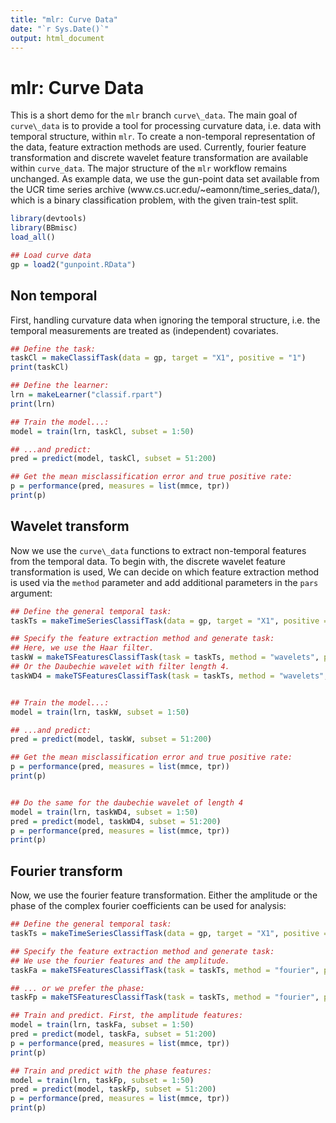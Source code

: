 ```yaml
---
title: "mlr: Curve Data"
date: "`r Sys.Date()`"
output: html_document
---
```

# mlr: Curve Data

This is a short demo for the `mlr` branch `curve\_data`. The main goal of `curve\_data ` is to provide a tool for processing curvature data, i.e. data with temporal structure, within `mlr`. To create a non-temporal representation of the data, feature extraction methods are used. Currently, fourier feature transformation and discrete wavelet feature transformation are available within `curve_data`. The major structure of the `mlr` workflow remains unchanged. 
As example data, we use the gun-point data set available from the UCR time series archive (www.cs.ucr.edu/~eamonn/time_series_data/), which is a binary classification problem, with the given train-test split. 

```r
library(devtools)
library(BBmisc)
load_all()

## Load curve data
gp = load2("gunpoint.RData")
```


## Non temporal 

First, handling curvature data when ignoring the temporal structure, i.e. the temporal measurements are treated as (independent) covariates.

```r
## Define the task:
taskCl = makeClassifTask(data = gp, target = "X1", positive = "1")
print(taskCl)

## Define the learner:
lrn = makeLearner("classif.rpart")
print(lrn)

## Train the model...:
model = train(lrn, taskCl, subset = 1:50)

## ...and predict:
pred = predict(model, taskCl, subset = 51:200)

## Get the mean misclassification error and true positive rate:
p = performance(pred, measures = list(mmce, tpr))
print(p)
```


## Wavelet transform

Now we use the `curve\_data` functions to extract non-temporal features from the temporal data. To begin with, the discrete wavelet feature transformation is used, We can decide on which feature extraction method is used via the `method` parameter and add additional parameters in the `pars` argument:

```r
## Define the general temporal task:
taskTs = makeTimeSeriesClassifTask(data = gp, target = "X1", positive = "1")

## Specify the feature extraction method and generate task:
## Here, we use the Haar filter.
taskW = makeTSFeaturesClassifTask(task = taskTs, method = "wavelets", pars = list(filter ="haar"))
## Or the Daubechie wavelet with filter length 4.
taskWD4 = makeTSFeaturesClassifTask(task = taskTs, method = "wavelets", pars = list(filter ="d4"))


## Train the model...:
model = train(lrn, taskW, subset = 1:50)

## ...and predict:
pred = predict(model, taskW, subset = 51:200)

## Get the mean misclassification error and true positive rate:
p = performance(pred, measures = list(mmce, tpr))
print(p)


## Do the same for the daubechie wavelet of length 4
model = train(lrn, taskWD4, subset = 1:50)
pred = predict(model, taskWD4, subset = 51:200)
p = performance(pred, measures = list(mmce, tpr))
print(p)
```


## Fourier transform

Now, we use the fourier feature transformation. Either the amplitude or the phase of the complex fourier coefficients can be used for analysis:

```r
## Define the general temporal task:
taskTs = makeTimeSeriesClassifTask(data = gp, target = "X1", positive = "1")

## Specify the feature extraction method and generate task:
## We use the fourier features and the amplitude.
taskFa = makeTSFeaturesClassifTask(task = taskTs, method = "fourier", pars = list(fft.coeff = "amplitude"))

## ... or we prefer the phase:
taskFp = makeTSFeaturesClassifTask(task = taskTs, method = "fourier", pars = list(fft.coeff = "phase"))

## Train and predict. First, the amplitude features:
model = train(lrn, taskFa, subset = 1:50)
pred = predict(model, taskFa, subset = 51:200)
p = performance(pred, measures = list(mmce, tpr))
print(p)

## Train and predict with the phase features:
model = train(lrn, taskFp, subset = 1:50)
pred = predict(model, taskFp, subset = 51:200)
p = performance(pred, measures = list(mmce, tpr))
print(p)
```
